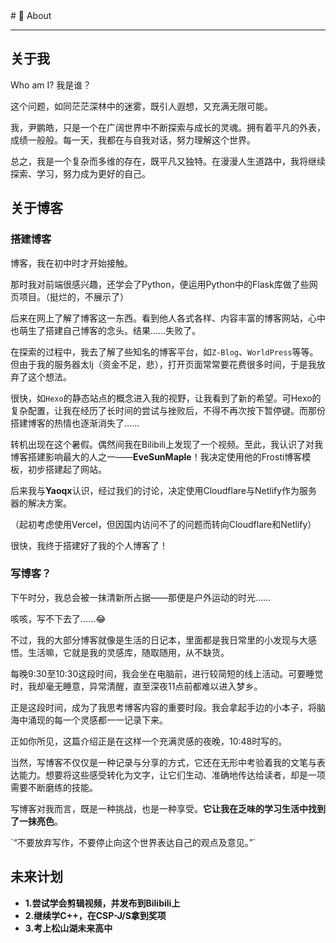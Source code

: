 
<BaseLayout title="关于">
  <BaseCard title="About">
# 📄 About

---

## 关于我

Who am I? 我是谁？

这个问题，如同茫茫深林中的迷雾，既引人遐想，又充满无限可能。

我，尹鹏皓，只是一个在广阔世界中不断探索与成长的灵魂。拥有着平凡的外表，成绩一般般。每一天，我都在与自我对话，努力理解这个世界。

总之，我是一个复杂而多维的存在，既平凡又独特。在漫漫人生道路中，我将继续探索、学习，努力成为更好的自己。


## 关于博客

### 搭建博客

博客，我在初中时才开始接触。

那时我对前端很感兴趣，还学会了Python，便运用Python中的Flask库做了些网页项目。（挺烂的，不展示了）

后来在网上了解了博客这一东西。看到他人各式各样、内容丰富的博客网站，心中也萌生了搭建自己博客的念头。结果……失败了。

在探索的过程中，我去了解了些知名的博客平台，如`Z-Blog`、`WorldPress`等等。但由于我的服务器太lj（资金不足，悲），打开页面常常要花费很多时间，于是我放弃了这个想法。

很快，如`Hexo`的静态站点的概念进入我的视野，让我看到了新的希望。可Hexo的复杂配置，让我在经历了长时间的尝试与挫败后，不得不再次按下暂停键。而那份搭建博客的热情也逐渐消失了……

转机出现在这个暑假。偶然间我在Bilibili上发现了一个视频。至此，我认识了对我博客搭建影响最大的人之一——**EveSunMaple**！我决定使用他的Frosti博客模板，初步搭建起了网站。

后来我与**Yaoqx**认识，经过我们的讨论，决定使用Cloudflare与Netlify作为服务器的解决方案。

（起初考虑使用Vercel，但因国内访问不了的问题而转向Cloudflare和Netlify）

很快，我终于搭建好了我的个人博客了！

### 写博客？

下午时分，我总会被一抹清新所占据——那便是户外运动的时光……

咳咳，写不下去了……😂

不过，我的大部分博客就像是生活的日记本，里面都是我日常里的小发现与大感悟。生活嘛，它就是我的灵感库，随取随用，从不缺货。

每晚9:30至10:30这段时间，我会坐在电脑前，进行较简短的线上活动。可要睡觉时，我却毫无睡意，异常清醒，直至深夜11点前都难以进入梦乡。

正是这段时间，成为了我思考博客内容的重要时段。我会拿起手边的小本子，将脑海中涌现的每一个灵感都一一记录下来。

正如你所见，这篇介绍正是在这样一个充满灵感的夜晚，10:48时写的。

当然，写博客不仅仅是一种记录与分享的方式，它还在无形中考验着我的文笔与表达能力。想要将这些感受转化为文字，让它们生动、准确地传达给读者，却是一项需要不断磨练的技能。

写博客对我而言，既是一种挑战，也是一种享受。**它让我在乏味的学习生活中找到了一抹亮色**。

<div class="alert"> `“不要放弃写作，不要停止向这个世界表达自己的观点及意见。”`</div>

## 未来计划

- **1.尝试学会剪辑视频，并发布到Bilibili上**
- **2.继续学C++，在CSP-J/S拿到奖项**
- **3.考上松山湖未来高中**

#
  </BaseCard>
</BaseLayout>
